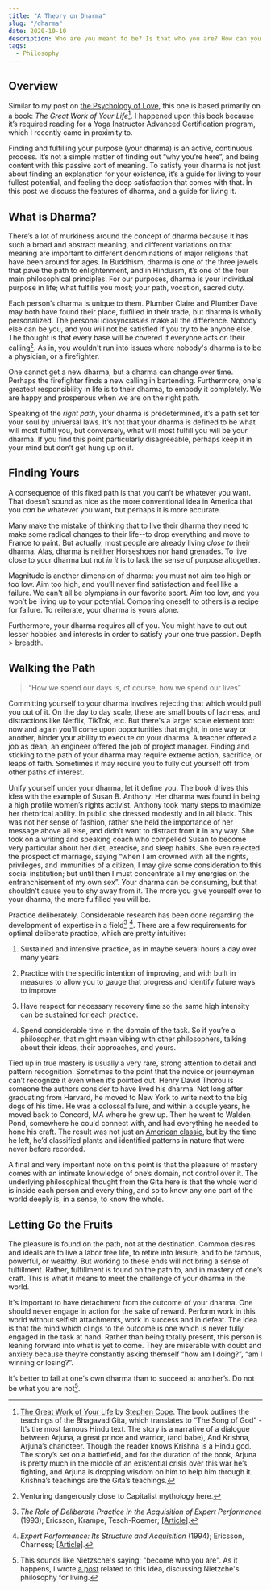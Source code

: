 ```yaml
---
title: "A Theory on Dharma"
slug: "/dharma"
date: 2020-10-10
description: Who are you meant to be? Is that who you are? How can you become that person? We discuss an actionable guide to answering these questions, which is based on the teachings of the Bhagavad Gita.
tags:
  - Philosophy
---
```


## Overview

Similar to my post on [the Psychology of Love](https://pages.cs.wisc.edu/~rnelson/love), this one is based primarily on a book: *The Great Work of Your Life*[^1]. I happened upon this book because it’s required reading for a Yoga Instructor Advanced Certification program, which I recently came in proximity to.

Finding and fulfilling your purpose (your dharma) is an active, continuous process. It’s not a simple matter of finding out “why you’re here”, and being content with this passive sort of meaning. To satisfy your dharma is not just about finding an explanation for your existence, it’s a guide for living to your fullest potential, and feeling the deep satisfaction that comes with that. In this post we discuss the features of dharma, and a guide for living it.

## What is Dharma?

There’s a lot of murkiness around the concept of dharma because it has such a broad and abstract meaning, and different variations on that meaning are important to different denominations of major religions that have been around for ages. In Buddhism, dharma is one of the three jewels that pave the path to enlightenment, and in Hinduism, it’s one of the four main philosophical principles. For our purposes, dharma is your individual purpose in life; what fulfills you most; your path, vocation, sacred duty.

Each person’s dharma is unique to them. Plumber Claire and Plumber Dave may both have found their place, fulfilled in their trade, but dharma is wholly personalized. The personal idiosyncrasies make all the difference. Nobody else can be you, and you will not be satisfied if you try to be anyone else. The thought is that every base will be covered if everyone acts on their calling[^2]. As in, you wouldn't run into issues where nobody's dharma is to be a physician, or a firefighter.

One cannot get a new dharma, but a dharma can change over time. Perhaps the firefighter finds a new calling in bartending. Furthermore, one's greatest responsibility in life is to their dharma, to embody it completely. We are happy and prosperous when we are on the right path.

Speaking of the *right path*, your dharma is predetermined, it’s a path set for your soul by universal laws. It’s not that your dharma is defined to be what will most fulfill you, but conversely, what will most fulfill you will be your dharma. If you find this point particularly disagreeable, perhaps keep it in your mind but don’t get hung up on it.

## Finding Yours

A consequence of this fixed path is that you can’t be whatever you want. That doesn’t sound as nice as the more conventional idea in America that you *can* be whatever you want, but perhaps it is more accurate.

Many make the mistake of thinking that to live their dharma they need to make some radical changes to their life--to drop everything and move to France to paint. But actually, most people are already living *close to* their dharma. Alas, dharma is neither Horseshoes nor hand grenades. To live close to your dharma but not *in it* is to lack the sense of purpose altogether.

Magnitude is another dimension of dharma: you must not aim too high or too low. Aim too high, and you’ll never find satisfaction and feel like a failure. We can't all be olympians in our favorite sport. Aim too low, and you won’t be living up to your potential. Comparing oneself to others is a recipe for failure. To reiterate, your dharma is yours alone.

Furthermore, your dharma requires all of you. You might have to cut out lesser hobbies and interests in order to satisfy your one true passion. Depth > breadth.

## Walking the Path

>“How we spend our days is, of course, how we spend our lives”

Committing yourself to your dharma involves rejecting that which would pull you out of it. On the day to day scale, these are small bouts of laziness, and distractions like Netflix, TikTok, etc. But there's a larger scale element too: now and again you’ll come upon opportunities that might, in one way or another, hinder your ability to execute on your dharma. A teacher offered a job as dean, an engineer offered the job of project manager. Finding and sticking to the path of your dharma may require extreme action, sacrifice, or leaps of faith. Sometimes it may require you to fully cut yourself off from other paths of interest.

Unify yourself under your dharma, let it define you. The book drives this idea with the example of Susan B. Anthony: Her dharma was found in being a high profile women’s rights activist. Anthony took many steps to maximize her rhetorical ability. In public she dressed modestly and in all black. This was not her sense of fashion, rather she held the importance of her message above all else, and didn’t want to distract from it in any way. She took on a writing and speaking coach who compelled Susan to become very particular about her diet, exercise, and sleep habits. She even rejected the prospect of marriage, saying “when I am crowned with all the rights, privileges, and immunities of a citizen, I may give some consideration to this social institution; but until then I must concentrate all my energies on the enfranchisement of my own sex”. Your dharma can be consuming, but that shouldn’t cause you to shy away from it. The more you give yourself over to your dharma, the more fulfilled you will be.

Practice deliberately. Considerable research has been done regarding the development of expertise in a field[^3] [^4]. There are a few requirements for optimal deliberate practice, which are pretty intuitive:

1. Sustained and intensive practice, as in maybe several hours a day over many years.

2. Practice with the specific intention of improving, and with built in measures to allow you to gauge that progress and identify future ways to improve

3. Have respect for necessary recovery time so the same high intensity can be sustained for each practice.

4. Spend considerable time in the domain of the task. So if you’re a philosopher, that might mean vibing with other philosophers, talking about their ideas, their approaches, and yours.

Tied up in true mastery is usually a very rare, strong attention to detail and pattern recognition. Sometimes to the point that the novice or journeyman can’t recognize it even when it’s pointed out. Henry David Thorou is someone the authors consider to have lived his dharma. Not long after graduating from Harvard, he moved to New York to write next to the big dogs of his time. He was a colossal failure, and within a couple years, he moved back to Concord, MA where he grew up. Then he went to Walden Pond, somewhere he could connect with, and had everything he needed to hone his craft. The result was not just an [American classic](https://en.wikipedia.org/wiki/Walden), but by the time he left, he’d classified plants and identified patterns in nature that were never before recorded.

A final and very important note on this point is that the pleasure of mastery comes with an intimate knowledge of one’s domain, not control over it. The underlying philosophical thought from the Gita here is that the whole world is inside each person and every thing, and so to know any one part of the world deeply is, in a sense, to know the whole.

## Letting Go the Fruits

The pleasure is found on the path, not at the destination. Common desires and ideals are to live a labor free life, to retire into leisure, and to be famous, powerful, or wealthy. But working to these ends will not bring a sense of fulfillment. Rather, fulfillment is found on the path to, and in mastery of one’s craft. This is what it means to meet the challenge of your dharma in the world.

It's important to have detachment from the outcome of your dharma. One should never engage in action for the sake of reward. Perform work in this world without selfish attachments, work in success and in defeat. The idea is that the mind which clings to the outcome is one which is never fully engaged in the task at hand. Rather than being totally present, this person is leaning forward into what is yet to come. They are miserable with doubt and anxiety because they’re constantly asking themself “how am I doing?”, “am I winning or losing?”.

It’s better to fail at one's own dharma than to succeed at another’s. Do not be what you are not[^5].

[^1]: [The Great Work of Your Life](https://www.stephencope.com/shop/books/the-great-work-of-your-life-a-guide-for-the-journey-to-your-true-calling/) by [Stephen Cope](https://en.wikipedia.org/wiki/Stephen_Cope). The book outlines the teachings of the Bhagavad Gita, which translates to “The Song of God” - It’s the most famous Hindu text. The story is a narrative of a dialogue between Arjuna, a great prince and warrior, (and babe), And Krishna, Arjuna’s charioteer. Though the reader knows Krishna is a Hindu god. The story’s set on a battlefield, and for the duration of the book, Arjuna is pretty much in the middle of an existential crisis over this war he’s fighting, and Arjuna is dropping wisdom on him to help him through it. Krishna’s teachings are the Gita’s teachings.

[^2]: Venturing dangerously close to Capitalist mythology here.

[^3]: *The Role of Deliberate Practice in the Acquisition of Expert Performance* (1993); Ericsson, Krampe, Tesch-Roemer; [[Article]](https://www.researchgate.net/publication/224827585_The_Role_of_Deliberate_Practice_in_the_Acquisition_of_Expert_Performance).

[^4]: *Expert Performance: Its Structure and Acquisition* (1994); Ericsson, Charness; [[Article]](https://www.researchgate.net/publication/232519120_Expert_Performance_Its_Structure_and_Acquisition).

[^5]: This sounds like Nietzsche's saying: "become who you are". As it happens, I wrote [a post](./blog/power) related to this idea, discussing Nietzche's philosophy for living.
